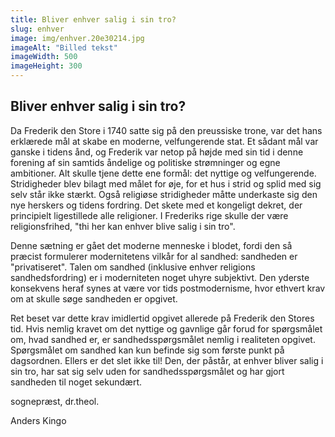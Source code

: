 ```yaml
---
title: Bliver enhver salig i sin tro?
slug: enhver
image: img/enhver.20e30214.jpg
imageAlt: "Billed tekst"
imageWidth: 500
imageHeight: 300
---
```


## Bliver enhver salig i sin tro?

Da Frederik den Store i 1740 satte sig på den preussiske trone, var det hans erklærede mål at skabe en moderne, velfungerende stat. Et sådant mål var ganske i tidens ånd, og Frederik var netop på højde med sin tid i denne forening af sin samtids åndelige og politiske strømninger og egne ambitioner. Alt skulle tjene dette ene formål: det nyttige og velfungerende. Stridigheder blev bilagt med målet for øje, for et hus i strid og splid med sig selv står ikke stærkt. Også religiøse stridigheder måtte underkaste sig den nye herskers og tidens fordring. Det skete med et kongeligt dekret, der principielt ligestillede alle religioner. I Frederiks rige skulle der være religionsfrihed, "thi her kan enhver blive salig i sin tro".

Denne sætning er gået det moderne menneske i blodet, fordi den så præcist formulerer modernitetens vilkår for al sandhed: sandheden er "privatiseret". Talen om sandhed (inklusive enhver religions sandhedsfordring) er i moderniteten noget uhyre subjektivt. Den yderste konsekvens heraf synes at være vor tids postmodernisme, hvor ethvert krav om at skulle søge sandheden er opgivet.

Ret beset var dette krav imidlertid opgivet allerede på Frederik den Stores tid. Hvis nemlig kravet om det nyttige og gavnlige går forud for spørgsmålet om, hvad sandhed er, er sandhedsspørgsmålet nemlig i realiteten opgivet. Spørgsmålet om sandhed kan kun befinde sig som første punkt på dagsordnen. Ellers er det slet ikke til! Den, der påstår, at enhver bliver salig i sin tro, har sat sig selv uden for sandhedsspørgsmålet og har gjort sandheden til noget sekundært.

sognepræst, dr.theol.

Anders Kingo
